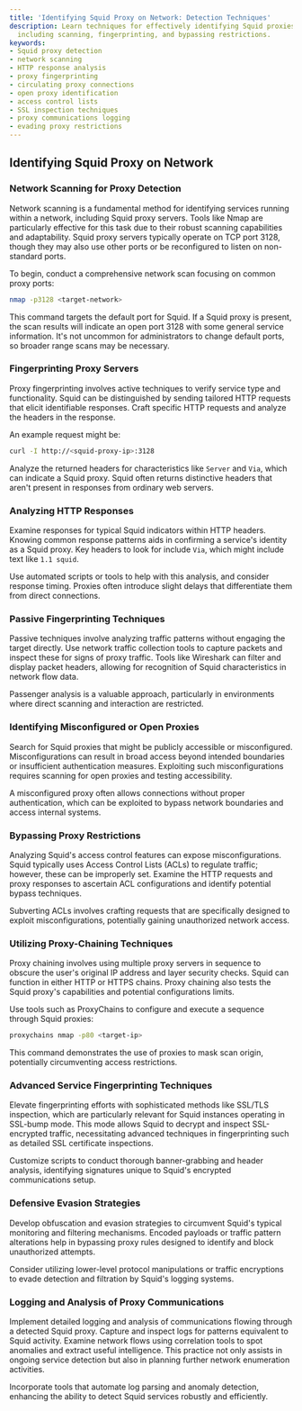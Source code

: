 ```yaml
---
title: 'Identifying Squid Proxy on Network: Detection Techniques'
description: Learn techniques for effectively identifying Squid proxies on your network,
  including scanning, fingerprinting, and bypassing restrictions.
keywords:
- Squid proxy detection
- network scanning
- HTTP response analysis
- proxy fingerprinting
- circulating proxy connections
- open proxy identification
- access control lists
- SSL inspection techniques
- proxy communications logging
- evading proxy restrictions
---
```


## Identifying Squid Proxy on Network

### Network Scanning for Proxy Detection

Network scanning is a fundamental method for identifying services running within a network, including Squid proxy servers. Tools like Nmap are particularly effective for this task due to their robust scanning capabilities and adaptability. Squid proxy servers typically operate on TCP port 3128, though they may also use other ports or be reconfigured to listen on non-standard ports.

To begin, conduct a comprehensive network scan focusing on common proxy ports:

```bash
nmap -p3128 <target-network>
```

This command targets the default port for Squid. If a Squid proxy is present, the scan results will indicate an open port 3128 with some general service information. It's not uncommon for administrators to change default ports, so broader range scans may be necessary.

### Fingerprinting Proxy Servers

Proxy fingerprinting involves active techniques to verify service type and functionality. Squid can be distinguished by sending tailored HTTP requests that elicit identifiable responses. Craft specific HTTP requests and analyze the headers in the response.

An example request might be:

```bash
curl -I http://<squid-proxy-ip>:3128
```

Analyze the returned headers for characteristics like `Server` and `Via`, which can indicate a Squid proxy. Squid often returns distinctive headers that aren't present in responses from ordinary web servers.

### Analyzing HTTP Responses

Examine responses for typical Squid indicators within HTTP headers. Knowing common response patterns aids in confirming a service's identity as a Squid proxy. Key headers to look for include `Via`, which might include text like `1.1 squid`.

Use automated scripts or tools to help with this analysis, and consider response timing. Proxies often introduce slight delays that differentiate them from direct connections.

### Passive Fingerprinting Techniques

Passive techniques involve analyzing traffic patterns without engaging the target directly. Use network traffic collection tools to capture packets and inspect these for signs of proxy traffic. Tools like Wireshark can filter and display packet headers, allowing for recognition of Squid characteristics in network flow data.

Passenger analysis is a valuable approach, particularly in environments where direct scanning and interaction are restricted.

### Identifying Misconfigured or Open Proxies

Search for Squid proxies that might be publicly accessible or misconfigured. Misconfigurations can result in broad access beyond intended boundaries or insufficient authentication measures. Exploiting such misconfigurations requires scanning for open proxies and testing accessibility.

A misconfigured proxy often allows connections without proper authentication, which can be exploited to bypass network boundaries and access internal systems.

### Bypassing Proxy Restrictions

Analyzing Squid's access control features can expose misconfigurations. Squid typically uses Access Control Lists (ACLs) to regulate traffic; however, these can be improperly set. Examine the HTTP requests and proxy responses to ascertain ACL configurations and identify potential bypass techniques.

Subverting ACLs involves crafting requests that are specifically designed to exploit misconfigurations, potentially gaining unauthorized network access.

### Utilizing Proxy-Chaining Techniques

Proxy chaining involves using multiple proxy servers in sequence to obscure the user's original IP address and layer security checks. Squid can function in either HTTP or HTTPS chains. Proxy chaining also tests the Squid proxy's capabilities and potential configurations limits.

Use tools such as ProxyChains to configure and execute a sequence through Squid proxies:

```bash
proxychains nmap -p80 <target-ip>
```

This command demonstrates the use of proxies to mask scan origin, potentially circumventing access restrictions.

### Advanced Service Fingerprinting Techniques

Elevate fingerprinting efforts with sophisticated methods like SSL/TLS inspection, which are particularly relevant for Squid instances operating in SSL-bump mode. This mode allows Squid to decrypt and inspect SSL-encrypted traffic, necessitating advanced techniques in fingerprinting such as detailed SSL certificate inspections.

Customize scripts to conduct thorough banner-grabbing and header analysis, identifying signatures unique to Squid's encrypted communications setup.

### Defensive Evasion Strategies

Develop obfuscation and evasion strategies to circumvent Squid's typical monitoring and filtering mechanisms. Encoded payloads or traffic pattern alterations help in bypassing proxy rules designed to identify and block unauthorized attempts.

Consider utilizing lower-level protocol manipulations or traffic encryptions to evade detection and filtration by Squid's logging systems.

### Logging and Analysis of Proxy Communications

Implement detailed logging and analysis of communications flowing through a detected Squid proxy. Capture and inspect logs for patterns equivalent to Squid activity. Examine network flows using correlation tools to spot anomalies and extract useful intelligence. This practice not only assists in ongoing service detection but also in planning further network enumeration activities.

Incorporate tools that automate log parsing and anomaly detection, enhancing the ability to detect Squid services robustly and efficiently.